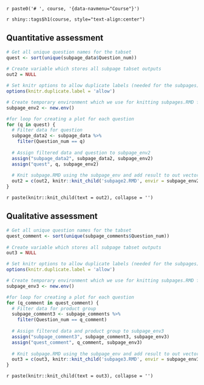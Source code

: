 `r paste0('# ', course, '{data-navmenu="Course"}')`

`r shiny::tags$h1(course, style="text-align:center")`

Quantitative assessment {.tabset}
-----------------------------------------------------------------------

```r
# Get all unique question names for the tabset
quest <- sort(unique(subpage_data$Question_num))
    
# Create variable which stores all subpage tabset outputs
out2 = NULL

# Set knitr options to allow duplicate labels (needed for the subpages)
options(knitr.duplicate.label = 'allow')

# Create temporary environment which we use for knitting subpages.RMD for the tabset
subpage_env2 <- new.env()

#for loop for creating a plot for each question
for (q in quest) {
  # Filter data for question 
  subpage_data2 <- subpage_data %>% 
    filter(Question_num == q)
  
  # Assign filtered data and question to subpage_env2 
  assign("subpage_data2", subpage_data2, subpage_env2)
  assign("quest", q, subpage_env2)
  
  # Knit subpage.RMD using the subpage_env and add result to out vector
  out2 = c(out2, knitr::knit_child('subpage2.RMD', envir = subpage_env2))
}
```

`r paste(knitr::knit_child(text = out2), collapse = '')`

Qualitative assessment {.tabset}
-----------------------------------------------------------------------

```r
# Get all unique question names for the tabset
quest_comment <- sort(unique(subpage_comments$Question_num))
    
# Create variable which stores all subpage tabset outputs
out3 = NULL

# Set knitr options to allow duplicate labels (needed for the subpages)
options(knitr.duplicate.label = 'allow')

# Create temporary environment which we use for knitting subpages.RMD for the tabset
subpage_env3 <- new.env()

#for loop for creating a plot for each question
for (q_comment in quest_comment) {
  # Filter data for product group 
  subpage_comment3 <- subpage_comments %>% 
    filter(Question_num == q_comment)
  
  # Assign filtered data and product group to subpage_env3 
  assign("subpage_comment3", subpage_comment3, subpage_env3)
  assign("quest_comment", q_comment, subpage_env3)
  
  # Knit subpage.RMD using the subpage_env and add result to out vector
  out3 = c(out3, knitr::knit_child('subpage3.RMD', envir = subpage_env3))
}
```

`r paste(knitr::knit_child(text = out3), collapse = '')`